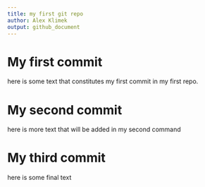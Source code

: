 ```yaml
---
title: my first git repo
author: Alex Klimek
output: github_document
---
```


# My first commit

here is some text that constitutes my first commit in my first repo.

# My second commit

here is more text that will be added in my second command 

# My third commit

here is some final text